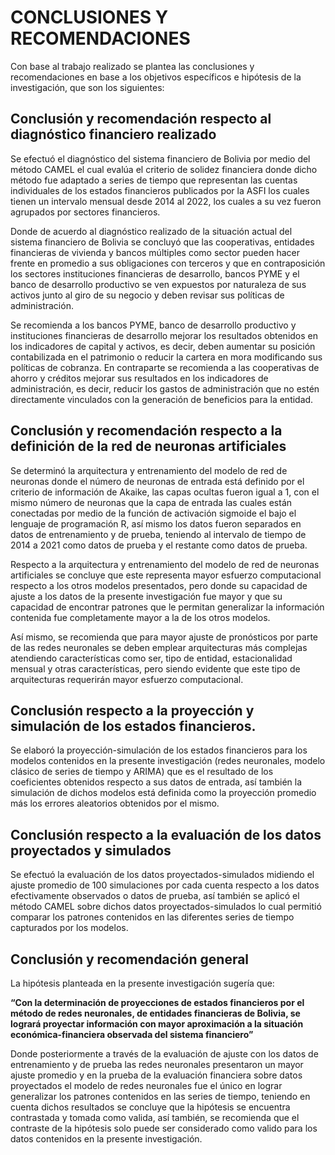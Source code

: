 
# CONCLUSIONES Y RECOMENDACIONES

Con base al trabajo realizado se plantea las conclusiones y recomendaciones en base a los objetivos específicos e hipótesis de la investigación, que son los siguientes:

## Conclusión y recomendación respecto al diagnóstico financiero realizado

Se efectuó el diagnóstico del sistema financiero de Bolivia por medio del método CAMEL el cual evalúa el criterio de solidez financiera donde dicho método fue adaptado a series de tiempo que representan las cuentas individuales de los estados financieros publicados por la ASFI los cuales tienen un intervalo mensual desde 2014 al 2022, los cuales a su vez fueron agrupados por sectores financieros.

Donde de acuerdo al diagnóstico realizado de la situación actual del sistema financiero de Bolivia se concluyó que las cooperativas, entidades financieras de vivienda y bancos múltiples como sector pueden hacer frente en promedio a sus obligaciones con terceros y que en contraposición los sectores instituciones financieras de desarrollo, bancos PYME y el banco de desarrollo productivo se ven expuestos por naturaleza de sus activos junto al giro de su negocio y deben revisar sus políticas de administración.

Se recomienda a los bancos PYME, banco de desarrollo productivo y instituciones financieras de desarrollo mejorar los resultados obtenidos en los indicadores de capital y activos, es decir, deben aumentar su posición contabilizada en el patrimonio o reducir la cartera en mora modificando sus políticas de cobranza. En contraparte se recomienda a las cooperativas de ahorro y créditos mejorar sus resultados en los indicadores de administración, es decir, reducir los gastos de administración que no estén directamente vinculados con la generación de beneficios para la entidad.

## Conclusión y recomendación respecto a la definición de la red de neuronas artificiales

Se determinó la arquitectura y entrenamiento del modelo de red de neuronas donde el número de neuronas de entrada está definido por el criterio de información de Akaike, las capas ocultas fueron igual a 1, con el mismo número de neuronas que la capa de entrada las cuales están conectadas por medio de la función de activación sigmoide el bajo el lenguaje de programación R, así mismo los datos fueron separados en datos de entrenamiento y de prueba, teniendo al intervalo de tiempo de 2014 a 2021 como datos de prueba y el restante como datos de prueba.

Respecto a la arquitectura y entrenamiento del modelo de red de neuronas artificiales se concluye que este representa mayor esfuerzo computacional respecto a los otros modelos presentados, pero donde su capacidad de ajuste a los datos de la presente investigación fue mayor y que su capacidad de encontrar patrones que le permitan generalizar la información contenida fue completamente mayor a la de los otros modelos.

Así mismo, se recomienda que para mayor ajuste de pronósticos por parte de las redes neuronales se deben emplear arquitecturas más complejas atendiendo características como ser, tipo de entidad, estacionalidad mensual y otras características, pero siendo evidente que este tipo de arquitecturas requerirán mayor esfuerzo computacional.

## Conclusión respecto a la proyección y simulación de los estados financieros.

Se elaboró la proyección-simulación de los estados financieros para los modelos contenidos en la presente investigación (redes neuronales, modelo clásico de series de tiempo y ARIMA) que es el resultado de los coeficientes obtenidos respecto a sus datos de entrada, así también la simulación de dichos modelos está definida como la proyección promedio más los errores aleatorios obtenidos por el mismo. 

## Conclusión respecto a la evaluación de los datos proyectados y simulados 

Se efectuó la evaluación de los datos proyectados-simulados midiendo el ajuste promedio de 100 simulaciones por cada cuenta respecto a los datos efectivamente observados o datos de prueba, así también se aplicó el método CAMEL sobre dichos datos proyectados-simulados lo cual permitió comparar los patrones contenidos en las diferentes series de tiempo capturados por los modelos.


## Conclusión y recomendación general

La hipótesis planteada en la presente investigación sugería que: 

**"Con la determinación de proyecciones de estados financieros por el método de redes neuronales, de entidades financieras de Bolivia, se logrará proyectar información con mayor aproximación a la situación económica-financiera observada del sistema financiero"**

Donde posteriormente a través de la evaluación de ajuste con los datos de entrenamiento y de prueba las redes neuronales presentaron un mayor ajuste promedio y en la prueba de la evaluación financiera sobre datos proyectados el modelo de redes neuronales fue el único en lograr generalizar los patrones contenidos en las series de tiempo, teniendo en cuenta dichos resultados se concluye que la hipótesis se encuentra contrastada y tomada como valida, así también, se recomienda que el contraste de la hipótesis solo puede ser considerado como valido para los datos contenidos en la presente investigación.


